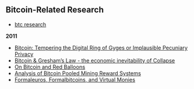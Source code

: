 ## Bitcoin-Related Research

- [btc research](https://cdecker.github.io/btcresearch/)

**2011** 

- [Bitcoin: Tempering the Digital Ring of Gyges or Implausible Pecuniary Privacy](https://papers.ssrn.com/sol3/papers.cfm?abstract_id=1937769)
- [Bitcoin & Gresham's Law - the economic inevitability of Collapse](https://iang.org/papers/BitcoinBreachesGreshamsLaw.pdf)
- [On Bitcoin and Red Balloons](https://arxiv.org/pdf/1111.2626v1.pdf)
- [Analysis of Bitcoin Pooled Mining Reward Systems](https://arxiv.org/pdf/1112.4980v1.pdf)
- [Formaleuros, Formalbitcoins, and Virtual Monies](https://arxiv.org/pdf/1008.0616.pdf)
